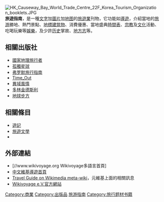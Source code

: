 {{expand language|1=en|page=|time=2020-04-03T08:14:20+00:00}}
{{unreferenced|time=2020-04-03T08:14:20+00:00}}
{{For|使用wiki的全球旅遊指南|維客旅行}}
{{Selfref|想了解如何在維基百科條目中鏈接或引用維基導遊，請參見[[維基百科:維基導遊|維基百科:維基導遊]]。}}
[[File:HK_Causeway_Bay_World_Trade_Centre_22F_Korea_Tourism_Organization_booklets.JPG|thumb]]
'''旅遊指南'''，是一種[[文字|文字]]加[[图像|圖片]]加[[地图|地图]]的[[旅游|旅遊業]]刊物，它功能如[[導遊|導遊]]，介紹當地的[[旅游|旅游]]勝地、熱門景點、[[地標|地標]][[建筑物|建筑物]]、消費優惠、當地盛典[[時間表|時間表]]、[[宗教|宗教]]及[[文化|文化]]活動、吃喝玩樂等[[娛樂|娛樂]]，及少許[[历史|历史]]掌故、[[地方志|地方志]]等。

== 相關出版社 ==
* [[國家地理旅行者|國家地理旅行者]]
* [[孤獨星球|孤獨星球]]
* [[弗罗默旅行指南|弗罗默旅行指南]]
* [[Time_Out|Time_Out]]
* [[異域風情|異域風情]]
* [[多林金德斯利|多林金德斯利]]
* [[地球步方|地球步方]]

== 相關條目 ==
* [[遊記|遊記]]
* [[旅遊文學|旅遊文學]]
* {{link-en|語音導覽|Audio guide}}

== 外部連結 ==
* [//www.wikivoyage.org Wikivoyage多語言首頁]
* [[voy:|中文維基導遊首頁]]
* [[meta:Travel_Guide|Travel Guide on Wikimedia meta-wiki]]，元維基上面的相關訊息
* [http://www.wikivoyage-ev.org/ Wikivoyage e.V.官方網站] {{Wayback|url=http://www.wikivoyage-ev.org/ |date=20121114064315 }}

{{Authority control}}
[[Category:商業|Category:商業]]
[[Category:出版品|Category:出版品]]
[[Category:旅游指南|]]
[[Category:旅行题材书籍|Category:旅行题材书籍]]
